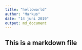 ```yaml
---
title: "helloworld"
author: "Markus"
date: "14 juni 2019"
output: md_document
---
```


## This is a markdown file